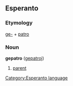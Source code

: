 == Esperanto ==
[[Category:Esperanto language]]
=== Etymology ===
[[ge-]] + [[patro]]
=== Noun ===
'''gepatro''' ([[gepatroj]])
# [[parent]]